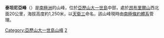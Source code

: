 {{coord|71|32|S|69|25|W|display=title}}

'''泰坦尼亞峰'''（{{lang-en|Titania Peak}}）是[[南極洲|南極洲]]的山峰，位於[[亞歷山大一世島|亞歷山大一世島]]中部，處於[[昂布里爾山|昂布里爾山]]西北面20公里，海拔高度約1,250米，以[[天衛三|天衛三]]命名，該山峰現時由[[南極條約體系|南極條約體系]]管理。

{{DEFAULTSORT:Titania Peak}}
[[Category:亞歷山大一世島山峰|Category:亞歷山大一世島山峰]]
[[Category:海拔1000公尺至1999公尺的南極洲山峰|2]]

{{AlexanderIsland-geo-stub}}